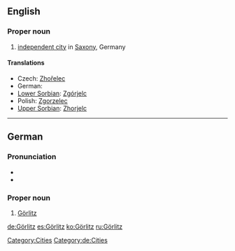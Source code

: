 ==English==
{{wikipedia}}

===Proper noun===
{{infl|en|proper noun}}

# [[independent city]] in [[Saxony]], Germany

====Translations====
* Czech: [[Zhořelec]] {{m}}
* German: {{t+|de|Görlitz|n}}
* [[Lower Sorbian]]: [[Zgórjelc]] {{m}}
* Polish: [[Zgorzelec]] {{m}}
* [[Upper Sorbian]]: [[Zhorjelc]] {{m}}

[[Category:Cities]]

----

==German==
{{wikipedia|lang=de}}

===Pronunciation===
* {{IPA|/ˈɡœʁlɪts/|lang=de}}
* {{audio|Goerlitz pronunciation in German.ogg|audio}}

===Proper noun===
{{infl|de|proper noun|g=n}}

# [[#English|Görlitz]]

[[Category:de:Cities]]

[[de:Görlitz]]
[[es:Görlitz]]
[[ko:Görlitz]]
[[ru:Görlitz]]
